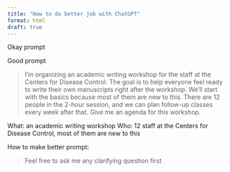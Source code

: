 ```yaml
---
title: "How to do better job with ChatGPT"
format: html
draft: true
---
```


Okay prompt

> 

Good prompt

> I'm organizing an academic writing workshop for the staff at the Centers for Disease Control. The goal is to help everyone feel ready to write their own manuscripts right after the workshop. We'll start with the basics because most of them are new to this. There are 12 people in the 2-hour session, and we can plan follow-up classes every week after that. Give me an agenda for this workshop.

What: an academic writing workshop
Who: 12 staff at the Centers for Disease Control, most of them are new to this

How to make better prompt:

> Feel free to ask me any clarifying question first

> 
